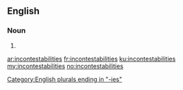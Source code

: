 ==English==

===Noun===
{{head|en|plural}}

# {{plural of|incontestability|lang=en}}

[[Category:English plurals ending in "-ies"]]

[[ar:incontestabilities]]
[[fr:incontestabilities]]
[[ku:incontestabilities]]
[[my:incontestabilities]]
[[no:incontestabilities]]